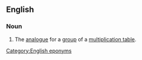 ==English==
{{wikipedia}}

===Noun===
{{en-noun}}

# {{lb|en|algebra}} The [[analogue]] for a [[group]] of a [[multiplication table]].

[[Category:English eponyms]]